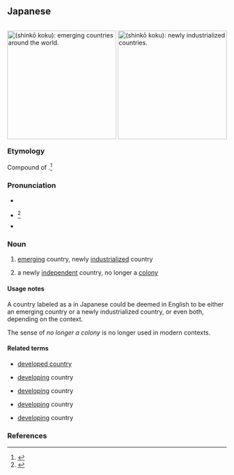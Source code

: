 ==Japanese==
<div style="float:right;">
{{wikipedia|lang=ja}}
{{wikipedia|Emerging markets}}
{{wikipedia|Newly industrialized country}}
[[File:Emerging_Countries.png|thumb|250px|{{lang|ja|新興国}} (''shinkō koku''): '''emerging countries''' around the world.]]
[[File:NewlyIndustrializedCountries.png|thumb|250px|{{lang|ja|新興国}} (''shinkō koku''): '''newly industrialized countries'''.]]
</div>
{{ja-kanjitab|しん|こう|こく|yomi=on}}

===Etymology===
Compound of {{compound|lang=ja|sort=しんこうこく|新興|tr1=shinkō|t1=burgeoning, rising|国|tr2=koku|t2=country}}.<ref name="KDJ">{{R:Kokugo Dai Jiten}}</ref>

===Pronunciation===
* {{l|ja|sc=Latn|音読み|On'yomi}}
* {{ja-accent-common|n|し|んこ|うこく}}<ref name="DJR">{{R:Daijirin}}</ref>
* {{IPA|lang=ja|[ɕĩŋko̞ː ko̞kɯᵝ]}}

===Noun===
{{ja-noun|しんこう こく}}

# [[emerging]] country, newly [[industrialized]] country
# {{lb|ja|sort=しんこうこく|dated}} a newly [[independent]] country, no longer a [[colony]]

====Usage notes====
A country labeled as a {{lang|ja|新興国}} in Japanese could be deemed in English to be either an emerging country or a newly industrialized country, or even both, depending on the context.

The sense of ''no longer a colony'' is no longer used in modern contexts.

====Related terms====
* {{ja-l|先進国|せんしんこく|senshin koku}} [[developed country]]
* {{ja-l|発展途上国|はってんとじょうこく|hatten tojō koku}} [[developing]] country
* {{ja-l|開発途上国|かいはつとじょうこく|kaihatsu tojō koku}} [[developing]] country {{qualifier|less common synonym of {{ja-l|発展途上国}}}}
* {{ja-l|低開発国|ていかいはつこく|tei kaihatsu koku}} [[developing]] country {{qualifier|literally, ''“low-development country”}}
* {{ja-l|後進国|こうしんこく|kōshin koku}} [[developing]] country {{qualifier|less common; literally, ''“backward country”}}

===References===
<references/>